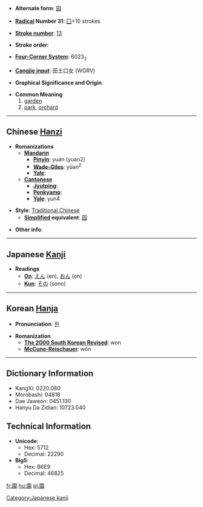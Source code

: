 * '''Alternate form''': [[园]]

* '''[[Wiktionary:Chinese radical index| Radical]] Number 31''': [[Wiktionary:Chinese radical index 囗|囗]]+10 strokes

* '''[[Wiktionary:Chinese total strokes index|Stroke number]]''': [[Wiktionary:Chinese total strokes index 13|13]]

* '''Stroke order''': 

* '''[[Wiktionary:Chinese four corner index|Four-Corner System]]''': 6023<sub>2</sub>

* '''[[Wiktionary:Chinese Cangjie index|Cangjie input]]''': 田土口女 (WGRV)

* '''Graphical Significance and Origin''': 

* '''Common Meaning'''
*#[[garden]]
*# [[park]], [[orchard]]

----

== Chinese [[Hanzi]] ==

* '''Romanizations'''
** '''[[Mandarin]]'''
*** '''[[Pinyin]]''': yuán (yuan2)
*** '''[[Wade-Giles]]''': yüan<sup>2</sup>
*** '''[[Yale]]''': 
** '''[[Cantonese]]'''
*** '''[[Jyutping]]''':
*** '''[[Penkyamp]]''': 
*** '''[[Yale]]''': yun4

* '''Style''': [[Traditional Chinese]] 
** '''[[Simplified Chinese|Simplified]] equivalent''': [[园]]

* '''Other info''': 

----

== Japanese [[Kanji]] ==

* '''Readings'''
** '''[[On]]''': [[えん]] (en), [[おん]] (on)
** '''[[Kun]]''': [[その]] (sono)


[[Category:Japanese kanji]]
----

== Korean [[Hanja]] ==

* '''Pronunciation''': [[원]]

* '''Romanization'''
** '''[[The 2000 South Korean Revised Romanization|The 2000 South Korean Revised]]''': won
** '''[[McCune-Reischauer]]''': wŏn

----

== Dictionary Information ==

* KangXi: 0220.080
* Morobashi: 04818
* Dae Jaweon: 0451.130
* Hanyu Da Zidian: 10723.040

== Technical Information ==

* '''Unicode''':
** Hex: 5712
** Decimal: 22290
* '''Big5''':
** Hex: B6E9
** Decimal: 46825

[[fr:園]]
[[hu:園]]
[[pl:園]]